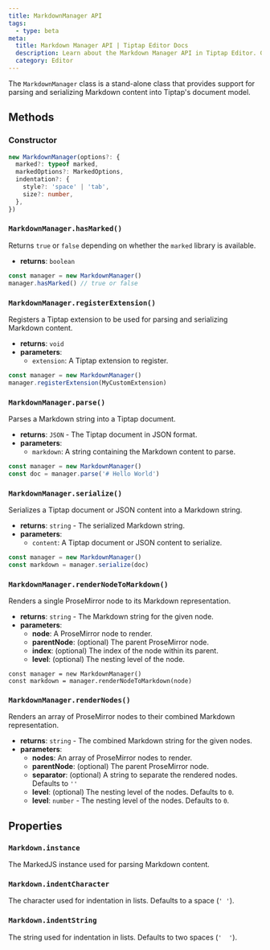 ```yaml
---
title: MarkdownManager API
tags:
  - type: beta
meta:
  title: Markdown Manager API | Tiptap Editor Docs
  description: Learn about the Markdown Manager API in Tiptap Editor. Get methods and options for handling Markdown content.
  category: Editor
---
```


The `MarkdownManager` class is a stand-alone class that provides support for parsing and serializing Markdown content into Tiptap's document model.

## Methods

### Constructor

```typescript
new MarkdownManager(options?: {
  marked?: typeof marked,
  markedOptions?: MarkedOptions,
  indentation?: {
    style?: 'space' | 'tab',
    size?: number,
  },
})
```

### `MarkdownManager.hasMarked()`

Returns `true` or `false` depending on whether the `marked` library is available.

- **returns**: `boolean`

```js
const manager = new MarkdownManager()
manager.hasMarked() // true or false
```

### `MarkdownManager.registerExtension()`

Registers a Tiptap extension to be used for parsing and serializing Markdown content.

- **returns**: `void`
- **parameters**:
  - `extension`: A Tiptap extension to register.

```js
const manager = new MarkdownManager()
manager.registerExtension(MyCustomExtension)
```

### `MarkdownManager.parse()`

Parses a Markdown string into a Tiptap document.

- **returns**: `JSON` - The Tiptap document in JSON format.
- **parameters**:
  - `markdown`: A string containing the Markdown content to parse.

```js
const manager = new MarkdownManager()
const doc = manager.parse('# Hello World')
```

### `MarkdownManager.serialize()`

Serializes a Tiptap document or JSON content into a Markdown string.

- **returns**: `string` - The serialized Markdown string.
- **parameters**:
  - `content`: A Tiptap document or JSON content to serialize.

```js
const manager = new MarkdownManager()
const markdown = manager.serialize(doc)
```

### `MarkdownManager.renderNodeToMarkdown()`

Renders a single ProseMirror node to its Markdown representation.

- **returns**: `string` - The Markdown string for the given node.
- **parameters**:
  - **node**: A ProseMirror node to render.
  - **parentNode**: (optional) The parent ProseMirror node.
  - **index**: (optional) The index of the node within its parent.
  - **level**: (optional) The nesting level of the node.

```
const manager = new MarkdownManager()
const markdown = manager.renderNodeToMarkdown(node)
```

### `MarkdownManager.renderNodes()`

Renders an array of ProseMirror nodes to their combined Markdown representation.

- **returns**: `string` - The combined Markdown string for the given nodes.
- **parameters**:
  - **nodes**: An array of ProseMirror nodes to render.
  - **parentNode**: (optional) The parent ProseMirror node.
  - **separator**: (optional) A string to separate the rendered nodes. Defaults to `''`
  - **level**: (optional) The nesting level of the nodes. Defaults to `0`.
  - **level**: `number` - The nesting level of the nodes. Defaults to `0`.

## Properties

### `Markdown.instance`

The MarkedJS instance used for parsing Markdown content.

### `Markdown.indentCharacter`

The character used for indentation in lists. Defaults to a space (`' '`).

### `Markdown.indentString`

The string used for indentation in lists. Defaults to two spaces (`'  '`).
